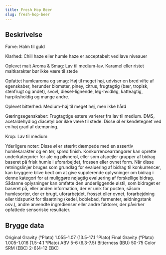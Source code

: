 ```yaml
---
title: Fresh Hop Beer
slug: fresh-hop-beer
---
```


## Beskrivelse
Farve: Halm til guld

Klarhed: Chill haze eller humle haze er acceptabelt ved lave niveauer

Oplevet malt Aroma &amp; Smag: Lav til medium-lav. Karamel eller ristet maltkarakter bør ikke være til stede

Opfattet humlearoma og smag: Høj til meget høj, udviser en bred vifte af egenskaber, herunder blomster, piney, citrus, frugtagtig (bær, tropisk, stenfrugt og andet), svovl, diesel-lignende, løg-hvidløg, katteagtig, harpiksholdig og mange andre.

Oplevet bitterhed: Medium-høj til meget høj, men ikke hård

Gæringsegenskaber: Frugtagtige estere varierer fra lav til medium. DMS, acetaldehyd og diacetyl bør ikke være til stede. Disse øl er kendetegnet ved en høj grad af dæmpning.

Krop: Lav til medium

Yderligere noter: Disse øl er stærkt dæmpede med en assertiv humlekarakter og en tør, sprød finish.						Konkurrencearrangører kan oprette underkategorier for ale og pilsnerøl, eller som afspejler grupper af bidrag baseret på frisk humle i uforarbejdet, frossen eller ovnet form. Når disse retningslinjer bruges som grundlag for evaluering af bidrag til konkurrencer, kan bryggere blive bedt om at give supplerende oplysninger om bidrag i denne kategori for at muliggøre nøjagtig evaluering af forskellige bidrag. Sådanne oplysninger kan omfatte den underliggende ølstil, som bidraget er baseret på, eller anden information, der er unik for posten, såsom humlesorter, der er brugt, uforarbejdet, frosset eller ovnet, forarbejdning eller tidspunkt for tilsætning (kedel, boblebad, fermenter, ældningstank osv.), andre anvendte ingredienser eller andre faktorer, der påvirker opfattede sensoriske resultater.



## Brygge data
Original Gravity (°Plato) 1.055-1.07 (13.5-17.1 °Plato)
Final Gravity  (°Plato) 1.005-1.016 (1.5-4.1 °Plato)
ABV 5-6 (6.3-7.5)
Bitterness (IBU) 50-75
Color SRM (EBC) 2-6(4-12 EBC)					

